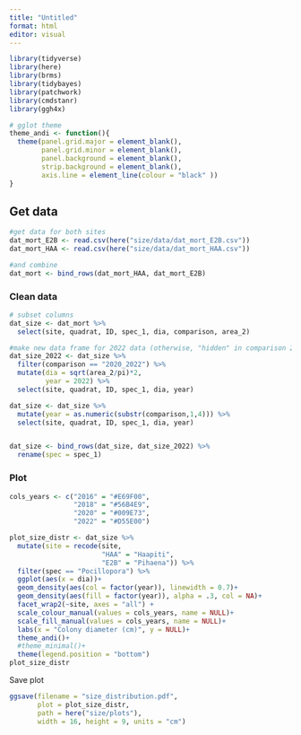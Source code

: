 ```yaml
---
title: "Untitled"
format: html
editor: visual
---
```


```r
library(tidyverse)
library(here)
library(brms)
library(tidybayes)
library(patchwork)
library(cmdstanr)
library(ggh4x)
```

```r
# gglot theme
theme_andi <- function(){
  theme(panel.grid.major = element_blank(),
        panel.grid.minor = element_blank(),
        panel.background = element_blank(), 
        strip.background = element_blank(),
        axis.line = element_line(colour = "black" ))
}
```

## Get data

```r
#get data for both sites
dat_mort_E2B <- read.csv(here("size/data/dat_mort_E2B.csv"))
dat_mort_HAA <- read.csv(here("size/data/dat_mort_HAA.csv"))

#and combine
dat_mort <- bind_rows(dat_mort_HAA, dat_mort_E2B)
```

### Clean data

```r
# subset columns
dat_size <- dat_mort %>% 
  select(site, quadrat, ID, spec_1, dia, comparison, area_2)

#make new data frame for 2022 data (otherwise, "hidden" in comparison 2020 - 2022)
dat_size_2022 <- dat_size %>% 
  filter(comparison == "2020_2022") %>% 
  mutate(dia = sqrt(area_2/pi)*2,
         year = 2022) %>% 
  select(site, quadrat, ID, spec_1, dia, year)

dat_size <- dat_size %>% 
  mutate(year = as.numeric(substr(comparison,1,4))) %>% 
  select(site, quadrat, ID, spec_1, dia, year)


dat_size <- bind_rows(dat_size, dat_size_2022) %>% 
  rename(spec = spec_1)

```

### Plot

```r
cols_years <- c("2016" = "#E69F00",
                "2018" = "#56B4E9",
                "2020" = "#009E73",
                "2022" = "#D55E00")

plot_size_distr <- dat_size %>% 
  mutate(site = recode(site, 
                       "HAA" = "Haapiti",
                       "E2B" = "Pihaena")) %>% 
  filter(spec == "Pocillopora") %>% 
  ggplot(aes(x = dia))+
  geom_density(aes(col = factor(year)), linewidth = 0.7)+
  geom_density(aes(fill = factor(year)), alpha = .3, col = NA)+
  facet_wrap2(~site, axes = "all") +
  scale_colour_manual(values = cols_years, name = NULL)+
  scale_fill_manual(values = cols_years, name = NULL)+
  labs(x = "Colony diameter (cm)", y = NULL)+
  theme_andi()+
  #theme_minimal()+
  theme(legend.position = "bottom")
plot_size_distr
```

Save plot

```r
ggsave(filename = "size_distribution.pdf",
       plot = plot_size_distr, 
       path = here("size/plots"),
       width = 16, height = 9, units = "cm")
```

